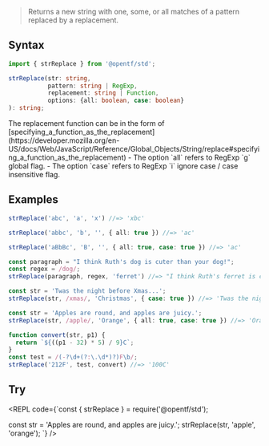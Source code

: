 
> Returns a new string with one, some, or all matches of a pattern replaced by a replacement.

## Syntax

```ts
import { strReplace } from '@opentf/std';

strReplace(str: string,
           pattern: string | RegExp,
           replacement: string | Function,
           options: {all: boolean, case: boolean}
): string;
```

<Callout type="info">
The replacement function can be in the form of [specifying_a_function_as_the_replacement](https://developer.mozilla.org/en-US/docs/Web/JavaScript/Reference/Global_Objects/String/replace#specifying_a_function_as_the_replacement)
</Callout>

<Callout type="info">
 - The option `all` refers to RegExp `g` global flag.
 - The option `case` refers to RegExp `i` ignore case / case insensitive flag.
</Callout>

## Examples

```ts
strReplace('abc', 'a', 'x') //=> 'xbc'

strReplace('abbc', 'b', '', { all: true }) //=> 'ac'

strReplace('aBbBc', 'B', '', { all: true, case: true }) //=> 'ac'

const paragraph = "I think Ruth's dog is cuter than your dog!";
const regex = /dog/;
strReplace(paragraph, regex, 'ferret') //=> "I think Ruth's ferret is cuter than your dog!"

const str = 'Twas the night before Xmas...';
strReplace(str, /xmas/, 'Christmas', { case: true }) //=> 'Twas the night before Christmas...'

const str = 'Apples are round, and apples are juicy.';
strReplace(str, /apple/, 'Orange', { all: true, case: true }) //=> 'Oranges are round, and Oranges are juicy.'

function convert(str, p1) {
  return `${((p1 - 32) * 5) / 9}C`;
}
const test = /(-?\d+(?:\.\d*)?)F\b/;
strReplace('212F', test, convert) //=> '100C'
```

## Try

<REPL code={`const { strReplace } = require('@opentf/std');

const str = 'Apples are round, and apples are juicy.';
strReplace(str, 'apple', 'orange');
`} />